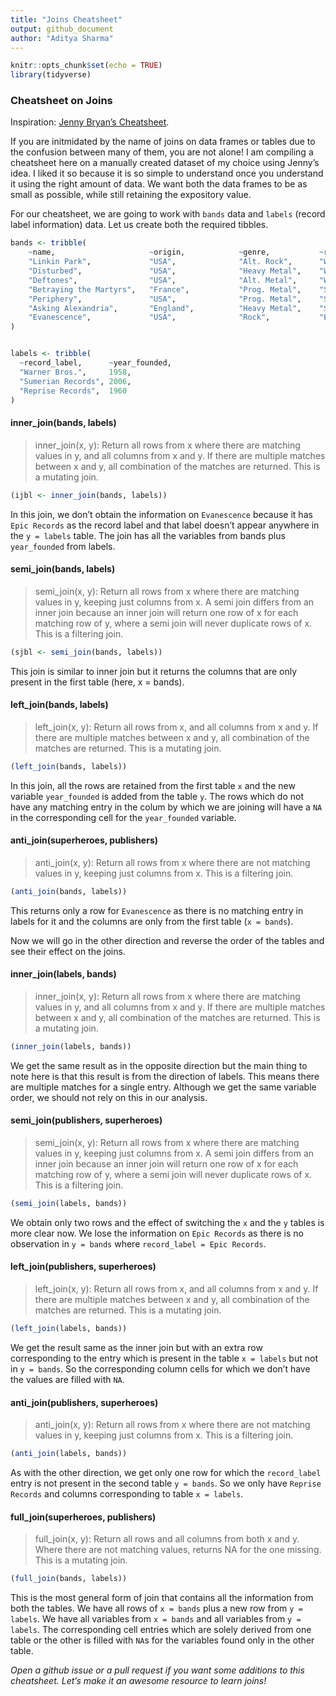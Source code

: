 ```yaml
---
title: "Joins Cheatsheet"
output: github_document
author: "Aditya Sharma"
---
```


```r
knitr::opts_chunk$set(echo = TRUE)
library(tidyverse)
```
### Cheatsheet on Joins

Inspiration: [Jenny Bryan's Cheatsheet](http://stat545.com/bit001_dplyr-cheatsheet.html).

If you are initmidated by the name of joins on data frames or tables due to the confusion between many of them, you are not alone! I am compiling a cheatsheet here on a manually created dataset of my choice using Jenny's idea. I liked it so because it is so simple to understand once you understand it using the right amount of data. We want both the data frames to be as small as possible, while still retaining the expository value. 

For our cheatsheet, we are going to work with `bands` data and `labels` (record label information) data. Let us create both the required tibbles.

```r

bands <- tribble(
    ~name,                     ~origin,            ~genre,           ~record_label,
    "Linkin Park",             "USA",              "Alt. Rock",      "Warner Bros.",
    "Disturbed",               "USA",              "Heavy Metal",    "Warner Bros.",
    "Deftones",                "USA",              "Alt. Metal",     "Warner Bros.",
    "Betraying the Martyrs",   "France",           "Prog. Metal",    "Sumerian Records",
    "Periphery",               "USA",              "Prog. Metal",    "Sumerian Records",
    "Asking Alexandria",       "England",          "Heavy Metal",    "Sumerian Records",
    "Evanescence",             "USA",              "Rock",           "Epic Records"
)


labels <- tribble(
  ~record_label,      ~year_founded,
  "Warner Bros.",     1958,
  "Sumerian Records", 2006,
  "Reprise Records",  1960
)

```

#### inner_join(bands, labels)

> inner_join(x, y): Return all rows from x where there are matching values in y, and all columns from x and y. If there are multiple matches between x and y, all combination of the matches are returned. This is a mutating join.

```r
(ijbl <- inner_join(bands, labels))
```
In this join, we don't obtain the information on `Evanescence` because it has `Epic Records` as the record label and that label doesn't appear anywhere in the `y = labels` table. The join has all the variables from bands plus `year_founded` from labels.

#### semi_join(bands, labels)

> semi_join(x, y): Return all rows from x where there are matching values in y, keeping just columns from x. A semi join differs from an inner join because an inner join will return one row of x for each matching row of y, where a semi join will never duplicate rows of x. This is a filtering join.

```r
(sjbl <- semi_join(bands, labels))
```

This join is similar to inner join but it returns the columns that are only present in the first table (here, x = bands).

#### left_join(bands, labels)

> left_join(x, y): Return all rows from x, and all columns from x and y. If there are multiple matches between x and y, all combination of the matches are returned. This is a mutating join.

```r
(left_join(bands, labels))
```

In this join, all the rows are retained from the first table `x` and the new variable `year_founded` is added from the table `y`. The rows which do not have any matching entry in the colum by which we are joining will have a `NA` in the corresponding cell for the `year_founded` variable.

#### anti_join(superheroes, publishers)
> anti_join(x, y): Return all rows from x where there are not matching values in y, keeping just columns from x. This is a filtering join.

```r
(anti_join(bands, labels))
```
This returns only a row for `Evanescence` as there is no matching entry in labels for it and the columns are only from the first table (`x = bands`).

Now we will go in the other direction and reverse the order of the tables and see their effect on the joins.

#### inner_join(labels, bands)

>inner_join(x, y): Return all rows from x where there are matching values in y, and all columns from x and y. If there are multiple matches between x and y, all combination of the matches are returned. This is a mutating join.

```r
(inner_join(labels, bands))
```

We get the same result as in the opposite direction but the main thing to note here is that this result is from the direction of labels. This means there are multiple matches for a single entry. Although we get the same variable order, we should not rely on this in our analysis.

#### semi_join(publishers, superheroes)

> semi_join(x, y): Return all rows from x where there are matching values in y, keeping just columns from x. A semi join differs from an inner join because an inner join will return one row of x for each matching row of y, where a semi join will never duplicate rows of x. This is a filtering join.

```r
(semi_join(labels, bands))
```

We obtain only two rows and the effect of switching the `x` and the `y` tables is more clear now. We lose the information on `Epic Records` as there is no observation in `y = bands` where `record_label = Epic Records`.

#### left_join(publishers, superheroes)

> left_join(x, y): Return all rows from x, and all columns from x and y. If there are multiple matches between x and y, all combination of the matches are returned. This is a mutating join.

```r
(left_join(labels, bands))
```

We get the result same as the inner join but with an extra row corresponding to the entry which is present in the table `x = labels` but not in `y = bands`. So the corresponding column cells for which we don't have the values are filled with `NA`.

#### anti_join(publishers, superheroes)

> anti_join(x, y): Return all rows from x where there are not matching values in y, keeping just columns from x. This is a filtering join.

```r
(anti_join(labels, bands))
```

As with the other direction, we get only one row for which the `record_label` entry is not present in the second table `y = bands`. So we only have `Reprise Records` and columns corresponding to table `x = labels`.

#### full_join(superheroes, publishers)

> full_join(x, y): Return all rows and all columns from both x and y. Where there are not matching values, returns NA for the one missing. This is a mutating join.

```r
(full_join(bands, labels))
```
This is the most general form of join that contains all the information from both the tables. We have all rows of `x = bands` plus a new row from `y = labels`. We have all variables from `x = bands` and all variables from `y = labels`. The corresponding cell entries which are solely derived from one table or the other is filled with `NA`s for the variables found only in the other table.

_Open a github issue or a pull request if you want some additions to this cheatsheet. Let's make it an awesome resource to learn joins!_


